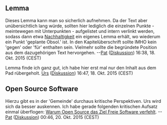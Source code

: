 == Lemma ==
Dieses Lemma kann man so sicherlich aufnehmen. Da der Text aber unübersichtlich lang würde, sollten hier lediglich die einzelnen Punkte - meintewegen mit Unterpunkten - aufgelistet und intern verlinkt werden, sodass dann etwa [[Nachhaltigkeit]] ein eigenes Lemma erhält, wo wiederum ein Punkt 'geplante Obsol.' ist. 
In den Kapitelüberschrift sollte IMHO kein 'gegen' oder 'für' enthalten sein. Vielmehr sollte die begründete Position aus dem dazugehörigen Text hervorgehen.
--[[Benutzer:Pat|Pat]] ([[Benutzer Diskussion:Pat|Diskussion]]) 16:38, 18. Okt. 2015 (CEST)

Lemma finde ich ganz gut, ich habe hier erst mal nur den Inhalt aus dem Pad rübergeholt. [[Benutzer:Urs|Urs]] ([[Benutzer Diskussion:Urs|Diskussion]]) 16:47, 18. Okt. 2015 (CEST)

== Open Source Software ==
Hierzu gibt es in der 'Gemeinde' durchaus kritische Perspektiven. Urs wird sich da besser auskennen. Ich habe gerade folgenden kritischen Aufsatz einmal überflogen: [http://www.gnu.org/philosophy/open-source-misses-the-point.de.html Warum Open Source das Ziel Freie Software verfehlt].
--[[Benutzer:Pat|Pat]] ([[Benutzer Diskussion:Pat|Diskussion]]) 00:46, 20. Okt. 2015 (CEST)